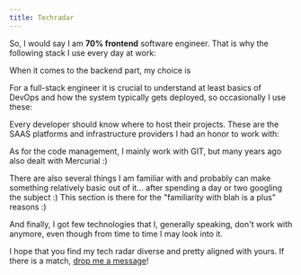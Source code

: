 ```yaml
---
title: Techradar
---
```



So, I would say I am **70% frontend** software engineer. That is why the following stack I use every day at work:

<Skills type="frontend" enableEffect={false} />

When it comes to the backend part, my choice is

<Skills type="backend" />

<Effect name="fade-slide-bottom" parameterA="20">

For a full-stack engineer it is crucial to understand at least basics of DevOps and how the system typically gets deployed, so occasionally I use these:

<Skills type="devops" />

</Effect>

<Effect name="fade-slide-bottom" parameterA="20">

Every developer should know where to host their projects. These are the SAAS platforms and infrastructure providers I had an honor to work with:

<Skills type="saas" />

</Effect>

<Effect name="fade-slide-bottom" parameterA="20">

As for the code management, I mainly work with GIT, but many years ago also dealt with Mercurial :)

<Skills type="util" />

</Effect>

<Effect name="fade-slide-bottom" parameterA="20">

There are also several things I am familiar with and probably can make something relatively basic out of it... after spending a day or two googling the subject :)
This section is there for the "familiarity with blah is a plus" reasons :)

<Skills type="familiar" />

</Effect>

<Effect name="fade-slide-bottom" parameterA="20">

And finally, I got few technologies that I, generally speaking, don't work with anymore, even though from time to time I may look into it.

<Skills type="dated" />

I hope that you find my tech radar diverse and pretty aligned with yours. If there is a match, [drop me a message](https://www.linkedin.com/in/gannochenko/)!

</Effect>

